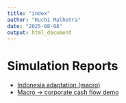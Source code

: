 ```yaml
---
title: "index"
author: "Ruchi Malhotra"
date: "2025-08-08"
output: html_document
---
```


# Simulation Reports

- [Indonesia adaptation (macro)](indonesia_simulation.html)
- [Macro → corporate cash flow demo](indonesia_joint_demo.html)
